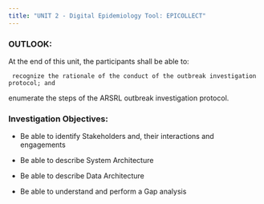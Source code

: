 ```yaml
---
title: "UNIT 2 - Digital Epidemiology Tool: EPICOLLECT"
---
```


### OUTLOOK:

At the end of this unit, the participants shall be able to:



```         
 recognize the rationale of the conduct of the outbreak investigation    protocol; and    
```

enumerate the steps of the ARSRL outbreak investigation protocol.

### Investigation Objectives:

-   Be able to identify Stakeholders and, their interactions and engagements 

-   Be able to describe System Architecture

-   Be able to describe Data Architecture

-   Be able to understand and perform a Gap analysis
